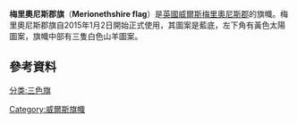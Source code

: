 {{Infobox flag
| Name = Merionethshire
| Article = 
| Type = 
| Image =Flag of Merionethshire.svg
| Nickname = 
| Morenicks = 
| Use = 
| Symbol = 
| Proportion = 3:5
| Adoption = 2015年1月2日
| Design = 
| Designer = 
}}
'''梅里奧尼斯郡旗'''（'''Merionethshire flag'''）是[[英國|英國]][[威爾斯|威爾斯]][[梅里奧尼斯郡|梅里奧尼斯郡]]的旗幟。梅里奧尼斯郡旗自2015年1月2日開始正式使用，其圖案是藍底，左下角有黃色太陽圖案，旗幟中部有三隻白色山羊圖案。

==參考資料==
{{reflist}}

[[Category:威爾斯旗幟|Category:威爾斯旗幟]]
[[分类:三色旗|分类:三色旗]]